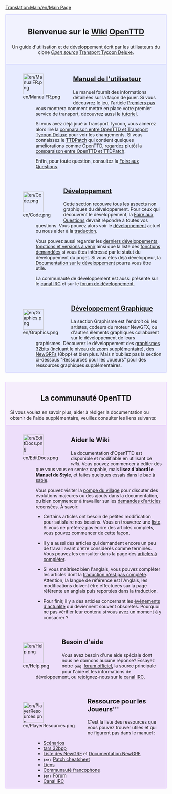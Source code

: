 [[Translation:Main/en/Main Page]]{{en/-}}
<div style="background-color: #f1f2fe; border: 1px solid #c7c8fe; margin: 0; padding: 1em 1em 1em 1em; text-align:center">
<div style="font-size:1.7em; font-weight:bold">Bienvenue sur le [http://fr.wikipedia.org/w/index.php?title=Wiki Wiki] <span class="plainlinks">[http://www.openttd.org/ OpenTTD]</span></div>
Un guide d'utilisation et de développement écrit par les utilisateurs du clone ''[http://fr.wikipedia.org/wiki/Open_source Open source]'' [[Main/fr/Transport Tycoon Deluxe|Transport Tycoon Deluxe]].
</div>

<div style="background-color: #E7EBFF; border: 1px solid #c7c8fe; border-top:none; padding: 1em 1em 0em 1em; margin-bottom:2em">
<div style="float:left">[[File:en/ManualFR.png|64px]]</div>
<div style="margin-left:80px; margin-bottom:4em">
<div style="font-size:1.4em; font-weight:bold">[[Main/fr/OpenTTD|Manuel de l'utilisateur]]</div>
Le manuel fournit des informations détaillées sur la façon de jouer. Si vous découvrez le jeu, l'article [[Main/fr/Premiers pas|Premiers pas]] vous montrera comment mettre en place votre premier service de transport, découvrez aussi le [[Main/fr/tutoriel|tutoriel]]. 

Si vous avez déjà joué à Transport Tycoon, vous aimerez alors lire la [[Main/fr/Comparaison avec TTD|comparaison entre OpenTTD et Transport Tycoon Deluxe]] pour voir les changements. Si vous connaissez le [[Main/fr/TTDPatch|TTDPatch]] qui contient quelques améliorations comme OpenTTD, regardez plutôt la [[Main/fr/Comparaison entre OpenTTD et TTDPatch|comparaison entre OpenTTD et TTDPatch]].

Enfin, pour toute question, consultez la [[Main/fr/FAQ|Foire aux Questions]].
</div>

<div style="float:left">[[File:en/Code.png|64px]]</div>
<div style="margin-left:80px; margin-bottom:4em">
<div style="font-size:1.4em; font-weight:bold">[[Main/fr/Développement|Développement]]</div>
Cette section recouvre tous les aspects non graphiques du développement. Pour ceux qui découvrent le développement, la [[Main/fr/FAQ de développement|Foire aux Questions]] devrait répondre à toutes vos questions. Vous pouvez alors voir le [[Main/fr/Développement|développement]] actuel ou nous aider à la [[Main/fr/Internationalisation|traduction]]. 

Vous pouvez aussi regarder les [[Main/fr/Développements récents et actuels|derniers développements]], [[Main/fr/Feuille de route|fonctions et versions à venir]] ainsi que la liste des [[Main/fr/Fonctionnalités demandées|fonctions demandées]] si vous êtes intéressé par le statut du développement du projet. Si vous êtes déjà développeur, la [[Main/fr/Documentation développeur|Documentation sur le développement]] pourra vous être utile.

La communauté de développement est aussi présente sur le [[Main/fr/Canal IRC|canal IRC]] et sur le [http://www.tt-forums.net/viewforum.php?f=33 forum de développement].
</div>

<div style="float:left">[[File:en/Graphics.png|64px]]</div>
<div style="margin-left:80px; margin-bottom:1em; min-height:64px">
<div style="font-size:1.4em; font-weight:bold">[[Main/fr/Développement des graphismes|Développement Graphique]]</div>
La section Graphisme est l'endroit où les artistes, codeurs du moteur NewGFX, ou d'autres éléments graphiques collaborent sur le développement de leurs graphismes. Découvrez le développement des [[Main/fr/Développement de graphismes 32bits|graphismes 32bits]] (incluant le [[Main/fr/Niveaux de zoom extra 32bpp|niveau de zoom supplémentaire]]), des [[Main/fr/NewGRF|NewGRFs]] (8bpp) et bien plus. Mais n'oubliez pas la section ci-dessous "Ressources pour les Joueurs" pour des ressources graphiques supplémentaires.
</div>

</div>

<div style="background-color: #F5EDFC; border: 1px solid #E1BBFF; margin: 0; padding: 1em 1em 0em 1em;">
<div style="font-size:1.6em; font-weight:bold; text-align:center">La communauté OpenTTD</div>
Si vous voulez en savoir plus, aider à rédiger la documentation ou obtenir de l'aide supplémentaire, veuillez consulter les liens suivants:
</div>

<div style="background-color: #EDDEFA; border: 1px solid #E1BBFF; border-top:none; padding: 1em 1em 0em 1em;">

<div style="float:left">[[File:en/EditDocs.png|64px]]</div>
<div style="margin-left:80px; margin-bottom:4em">
<div style="font-size:1.4em; font-weight:bold">Aider le Wiki</div>
La documentation d'OpenTTD est disponible et modifiable en utilisant ce <em>wiki</em>. Vous pouvez commencer à éditer dès que vous vous en sentez capable, mais '''lisez d'abord le [[Main/fr/Manuel de Style|Manuel de Style]]''', et faites quelques essais dans le [[Main/fr/Bac à sable|bac à sable]].  

Vous pouvez visiter la [[Main/fr/Pompe du village|pompe du village]] pour discuter des évolutions majeures ou des ajouts dans la documentation, ou bien commencer à travailler sur les [[Main/fr/Demandes d'articles|demandes d'articles]] recensées. À savoir:

*Certains articles ont besoin de petites modification pour satisfaire nos besoins. Vous en trouverez une [[Category/fr/À faire|liste]].  Si vous ne préférez pas écrire des articles complets, vous pouvez commencer de cette façon.

*Il y a aussi des articles qui demandent encore un peu de travail avant d'être considérés comme terminés. Vous pouvez les consulter dans la page des [[Category/fr/Articles à completer|articles à compléter]]. 

*Si vous maîtrisez bien l'anglais, vous pouvez compléter les articles dont la [[Category/fr/À traduire en français|traduction n'est pas complète]]. Attention, la langue de référence est l'Anglais, les modifications doivent être effectuées sur la page référente en anglais puis reportées dans la traduction.

*Pour finir, il y a des articles concernant les [[Category/fr/Évènements actuels|évènements d'actualité]] qui deviennent souvent obsolètes. Pourquoi ne pas vérifier leur contenu si vous avez un moment à y consacrer ?
</div>

<div style="float:left">[[File:en/Help.png|64px]]</div>
<div style="margin-left:80px; margin-bottom:4em">
<div style="font-size:1.4em; font-weight:bold">Besoin d'aide</div>
Vous avez besoin d'une aide spéciale dont nous ne donnons aucune réponse? Essayez notre <span style="font-family:monospace;font-weight:bold;font-size:small">(en) </span>[http://www.tt-forums.net/viewforum.php?f=55 forum officiel],  la source principale pour l'aide et les informations de développement, ou rejoignez-nous sur le [[Main/fr/Canal IRC|canal IRC]].
</div>

<div style="float:left">[[File:en/PlayerResources.png|64px]]</div>
<div style="margin-left:80px; margin-bottom:1em">
<div style="font-size:1.4em; font-weight:bold">Ressource pour les Joueurs'''</div>
C'est la liste des ressources que vous pouvez trouver utiles et qui ne figurent pas dans le manuel :
*[[Main/fr/Liste des scénarios de joueurs|Scénarios]]
*[[Main/fr/Liste des tars 32bpp téléchargeables|tars 32bpp]]
*[[Main/fr/Liste NewGRF|Liste des NewGRF]] et [[Main/fr/NewGRF|Documentation NewGRF]]
*<span style="font-family:monospace;font-weight:bold;font-size:small">(en) </span>[[Main/en/Patches|Patch cheatsheet]]
*[[Main/fr/Lien|Liens]]
*[http://www.openttd.fr Communauté francophone]
*<span style="font-family:monospace;font-weight:bold;font-size:small">(en) </span>[http://www.tt-forums.net/index.php?c=20 Forum]
*[[Main/fr/Canal IRC|Canal IRC]]
</div>
</div>